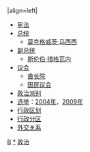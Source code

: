 {{politbox|country=博茨瓦纳|image=Coat of arms of Botswana.svg|size=170|title=博茨瓦纳|}}
|align=left|
*[[博茨瓦纳宪法|宪法]]
*[[博茨瓦纳总统|总统]]
**[[莫克格威茨·马西西]]
*[[博茨瓦纳副总统|副总统]]
**[[斯伦伯·措格瓦内]]
*[[博茨瓦纳议会|议会]]
**[[博茨瓦纳酋长院|酋长院]]
**[[博茨瓦纳国民议会|国民议会]]
*[[博茨瓦纳政党列表|政治派别]]
*[[博茨瓦纳选举|选举]]：[[2004年博茨瓦纳大选|2004年]]，[[2009年博茨瓦纳大选|2009年]]
*[[博茨瓦纳行政区划|行政区划]]
*[[博茨瓦纳行政分区|行政分区]]
*[[博茨瓦纳外交|外交关系]]
{{politicsboxend|country=博茨瓦納政治|}}<noinclude>
[[Category:各国政治导航模板|B]]
[[Category:波札那政治‎|*]]
[[Category:波札那模板|政治‎]]
</noinclude>